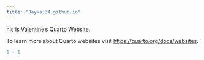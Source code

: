 ```yaml
---
title: "JayVal34.github.io"
---
```


his is Valentine's Quarto Website.

To learn more about Quarto websites visit <https://quarto.org/docs/websites>.

```r
1 + 1
```
